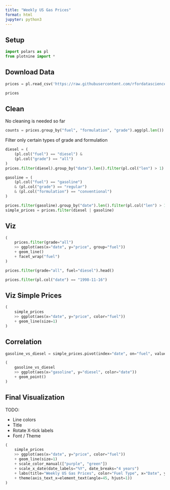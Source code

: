```yaml
---
title: "Weekly US Gas Prices"
format: html
jupyter: python3
---
```


## Setup

```python
import polars as pl
from plotnine import *
```


## Download Data

```python
prices = pl.read_csv('https://raw.githubusercontent.com/rfordatascience/tidytuesday/main/data/2025/2025-07-01/weekly_gas_prices.csv', null_values=["NA"], schema_overrides={"date": pl.Date})
```

```python
prices
```


## Clean

No cleaning is needed so far

```python
counts = prices.group_by("fuel", "formulation", "grade").agg(pl.len())
```

Filter only certain types of grade and formulation

```python
diesel = (
    (pl.col("fuel") == "diesel") &
    (pl.col("grade") == "all")
)
prices.filter(diesel).group_by("date").len().filter(pl.col("len") > 1)

gasoline = (
    (pl.col("fuel") == "gasoline")
    & (pl.col("grade") == "regular")
    & (pl.col("formulation") == "conventional")
)

prices.filter(gasoline).group_by("date").len().filter(pl.col("len") > 1)
simple_prices = prices.filter(diesel | gasoline)
```


## Viz

```python
(
    prices.filter(grade="all")
    >> ggplot(aes(x="date", y="price", group="fuel"))
    + geom_line()
    + facet_wrap("fuel")
)
```

```python
prices.filter(grade="all", fuel="diesel").head()
```


```python
prices.filter(pl.col("date") == "1998-11-16")
```

## Viz Simple Prices

```python
(
    simple_prices
    >> ggplot(aes(x="date", y="price", color="fuel"))
    + geom_line(size=1)
)
```


## Correlation

```python
gasoline_vs_diesel = simple_prices.pivot(index="date", on="fuel", values="price")

(
    gasoline_vs_diesel
    >> ggplot(aes(x="gasoline", y="diesel", color="date"))
    + geom_point()
)
```


## Final Visualization

TODO:

- Line colors
- Title
- Rotate X-tick labels
- Font / Theme

```python
(
    simple_prices
    >> ggplot(aes(x="date", y="price", color="fuel"))
    + geom_line(size=1)
    + scale_color_manual(["purple", "green"])
    + scale_x_date(date_labels="%Y", date_breaks="4 years")
    + labs(title="Weekly US Gas Prices", color="Fuel Type", x="Date", y="Price")
    + theme(axis_text_x=element_text(angle=45, hjust=1))
)
```